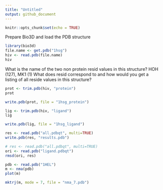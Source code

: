 ```yaml
---
title: "Untitled"
output: github_document
---
```


```r
knitr::opts_chunk$set(echo = TRUE)
```

Prepare Bio3D and load the PDB structure 
```r
library(bio3d)
file.name <- get.pdb("1hsg")
hiv <- read.pdb(file.name)
hiv
```

What is the name of the two non protein resid values in this structure? 
HOH (127), MK1 (1)
What does resid correspond to and how would you get a listing of all reside values in this structure?

```r
prot <- trim.pdb(hiv, "protein")
prot
```

```r
write.pdb(prot, file = "1hsg_protein")
```


```r
lig <- trim.pdb(hiv, "ligand")
lig
```

```r
write.pdb(lig, file = "1hsg_ligand")
```

```r
res <- read.pdb("all.pdbqt", multi=TRUE)
write.pdb(res, "results.pdb")
```

```r
# res <- read.pdb("all.pdbqt", multi=TRUE) 
ori <- read.pdb("ligand.pdbqt")
rmsd(ori, res)
```

```r
pdb <- read.pdb("1HEL")
m <- nma(pdb)
plot(m)
```

```r
mktrj(m, mode = 7, file = "nma_7.pdb")
```

